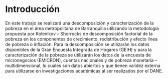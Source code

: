 # Introducción

En este trabajo se realizará una descomposición y caracterización de la pobreza en el área metropolitana de Barranquilla utilizando la metodología propuesta por Kolenikov – Shorrocks de descomposición factorial de la pobreza en los componentes de crecimiento, redistribución y efecto línea de pobreza o inflación. Para la descomposición se utilizarán los datos disponibles de la Gran Encuesta Integrada de Hogares (GEIH) y para la caracterización de la pobreza se utilizarán los datos de la encuesta de micronegocios (EMICRON), cuentas nacionales y de pobreza monetaria – multidimensional, lo cuales son datos abiertos y que tienen validez externa para utilizarse en investigaciones académicas al ser realizados por el DANE.


